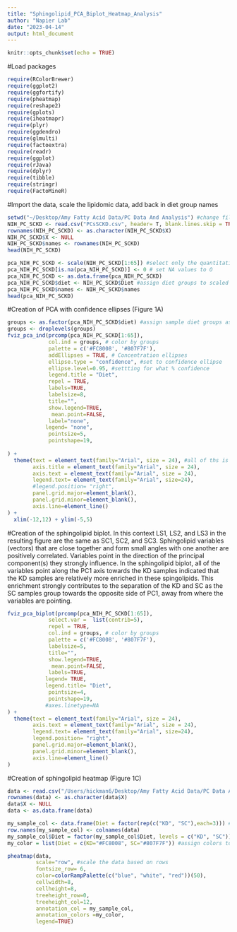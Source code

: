 ```yaml
---
title: "Sphingolipid_PCA_Biplot_Heatmap_Analysis"
author: "Napier Lab"
date: "2023-04-14"
output: html_document
---
```


```r
knitr::opts_chunk$set(echo = TRUE)
```

#Load packages
```r
require(RColorBrewer)
require(ggplot2)
require(ggfortify)
require(pheatmap)
require(reshape2)
require(gplots)
require(iheatmapr)
require(plyr)
require(ggdendro)
require(glmulti)
require(factoextra)
require(readr)
require(ggplot)
require(rJava)
require(dplyr)
require(tibble)
require(stringr)
require(FactoMineR)
```

#Import the data, scale the lipidomic data, add back in diet group names
```r
setwd("~/Desktop/Amy Fatty Acid Data/PC Data And Analysis") #change file path to match the location of your data
NIH_PC_SCKD <- read.csv("PCsSCKD.csv", header= T, blank.lines.skip = TRUE, as.is=)
rownames(NIH_PC_SCKD) <- as.character(NIH_PC_SCKD$X)
NIH_PC_SCKD$X <- NULL
NIH_PC_SCKD$names <- rownames(NIH_PC_SCKD)
head(NIH_PC_SCKD)

pca_NIH_PC_SCKD <- scale(NIH_PC_SCKD[1:65]) #select only the quantitative lipidomic data for scaling
pca_NIH_PC_SCKD[is.na(pca_NIH_PC_SCKD)] <- 0 # set NA values to O
pca_NIH_PC_SCKD <- as.data.frame(pca_NIH_PC_SCKD)
pca_NIH_PC_SCKD$diet <- NIH_PC_SCKD$Diet #assign diet groups to scaled data
pca_NIH_PC_SCKD$names <- NIH_PC_SCKD$names
head(pca_NIH_PC_SCKD)
```

#Creation of PCA with confidence ellipses (Figure 1A)
```r
groups <- as.factor(pca_NIH_PC_SCKD$diet) #assign sample diet groups as a factor
groups <- droplevels(groups)
fviz_pca_ind(prcomp(pca_NIH_PC_SCKD[1:65]),
             col.ind = groups, # color by groups
             palette = c('#FC8008', '#807F7F'),
             addEllipses = TRUE, # Concentration ellipses
             ellipse.type = "confidence", #set to confidence ellipse
             ellipse.level=0.95, #settting for what % confidence
             legend.title = "Diet",
             repel = TRUE,
             labels=TRUE,
             labelsize=8,
             title="",
             show.legend=TRUE,
              mean.point=FALSE,
             label="none",
            legend= "none",
             pointsize=5,
             pointshape=19,
            
) +
  theme(text = element_text(family="Arial", size = 24), #all of ths is for changing the look of the image
        axis.title = element_text(family="Arial", size = 24),
        axis.text = element_text(family="Arial", size = 24), 
        legend.text= element_text(family="Arial", size=24), 
        #legend.position= "right",
        panel.grid.major=element_blank(), 
        panel.grid.minor=element_blank(), 
        axis.line=element_line()
) +
  xlim(-12,12) + ylim(-5,5)

```

#Creation of the sphingolipid biplot. In this context LS1, LS2, and LS3 in the resulting figure are the same as SC1, SC2, and SC3. Sphingolipid variables (vectors) that are close together and form small angles with one another are positively correlated. Variables point in the direction of the principal component(s) they strongly influence. In the sphingolipid biplot, all of the variables point along the PC1 axis towards the KD samples indicated that the KD samples are relatively more enriched in these spingolipids. This enrichment strongly contributes to the separation of the KD and SC as the SC samples group towards the opposite side of PC1, away from where the variables are pointing.
```r

fviz_pca_biplot(prcomp(pca_NIH_PC_SCKD[1:65]),
             select.var =  list(contrib=5),
             repel = TRUE,
             col.ind = groups, # color by groups
             palette = c('#FC8008', '#807F7F'),
             labelsize=5,
             title="",
             show.legend=TRUE,
              mean.point=FALSE,
             labels=TRUE,
            legend= TRUE,
            legend.title= "Diet",
             pointsize=4,
             pointshape=19,
            #axes.linetype=NA
) +
  theme(text = element_text(family="Arial", size = 24),
        axis.text = element_text(family="Arial", size = 24), 
        legend.text= element_text(family="Arial", size=24), 
        legend.position= "right",
        panel.grid.major=element_blank(), 
        panel.grid.minor=element_blank(), 
        axis.line=element_line()
) 

```

#Creation of sphingolipid heatmap (Figure 1C)
```r
data <- read.csv("/Users/hickman6/Desktop/Amy Fatty Acid Data/PC Data And Analysis/pHeatmapPCsSCKD.csv", header= T, blank.lines.skip = TRUE, as.is=) #change file path to match where your data file is located. This file has the data transposed to work with the pheatmap function and the group and time data removed. Instead of having a separate file you can also use the t() function to transpose the data and specifically choose the fatty acid data.
rownames(data) <- as.character(data$X)
data$X <- NULL
data <- as.data.frame(data)

my_sample_col <- data.frame(Diet = factor(rep(c("KD", "SC"),each=3))) #assigning diet groups to samples
row.names(my_sample_col) <- colnames(data)
my_sample_col$Diet = factor(my_sample_col$Diet, levels = c("KD", "SC")) #create factor with diets
my_color = list(Diet = c(KD="#FC8008", SC="#807F7F")) #assign colors to diets for the heatmap

pheatmap(data, 
         scale="row", #scale the data based on rows
         fontsize_row= 6, 
         color=colorRampPalette(c("blue", "white", "red"))(50), 
         cellwidth=8, 
         cellheight=8,
         treeheight_row=0, 
         treeheight_col=12, 
         annotation_col = my_sample_col, 
         annotation_colors =my_color,
         legend=TRUE)
```

